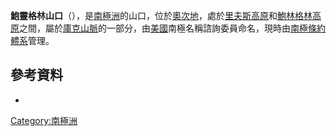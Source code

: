 {{Coord|79|40|S|158|35|E|source:GNIS|display=title}}

'''鮑靈格林山口'''（{{lang-en|Bowling Green Col}}），是[[南極洲|南極洲]]的山口，位於[[奧次地|奧次地]]，處於[[里夫斯高原|里夫斯高原]]和[[鮑林格林高原|鮑林格林高原]]之間，屬於[[庫克山脈|庫克山脈]]的一部分，由[[美國|美國]]南極名稱諮詢委員命名，現時由[[南極條約體系|南極條約體系]]管理。

==參考資料==
* {{usgs-gazetteer|id=17987}}

{{Antarctica-geo-stub}}
[[Category:南極洲|Category:南極洲]]